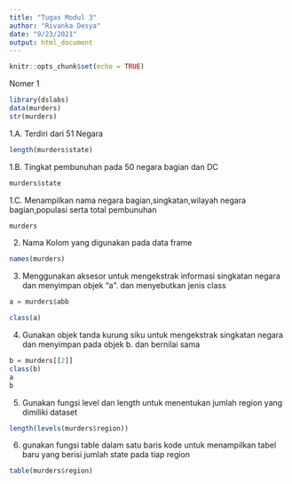 ```yaml
---
title: "Tugas Modul 3"
author: "Rivanka Desya"
date: "9/23/2021"
output: html_document
---
```


```r
knitr::opts_chunk$set(echo = TRUE)
```

Nomer 1
```r
library(dslabs)
data(murders)
str(murders)
```

1.A. Terdiri dari 51 Negara
```r
length(murders$state)
```

1.B. Tingkat pembunuhan pada 50 negara bagian dan DC
```r
murders$state
```

1.C. Menampilkan nama negara bagian,singkatan,wilayah negara bagian,populasi serta total pembunuhan
```r
murders
```

2. Nama Kolom yang digunakan pada data frame
```r
names(murders)
```

3. Menggunakan aksesor untuk mengekstrak informasi singkatan negara dan menyimpan objek "a". dan menyebutkan jenis class
```r
a = murders$abb

class(a)
```


4. Gunakan objek tanda kurung siku untuk mengekstrak singkatan negara dan menyimpan pada objek b. dan bernilai sama
```r
b = murders[[2]]
class(b)
a
b
```

5. Gunakan fungsi level dan length untuk menentukan jumlah region yang dimiliki dataset
```r
length(levels(murders$region))
```

6. gunakan fungsi table dalam satu baris kode untuk menampilkan tabel baru yang berisi jumlah state  pada tiap region
```r
table(murders$region)
```

